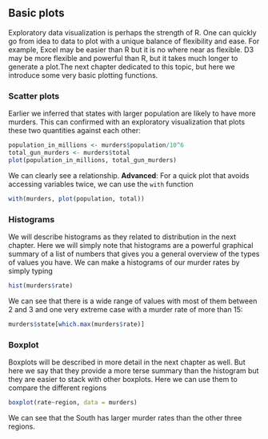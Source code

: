 ## Basic plots

Exploratory data visualization is perhaps the strength of R. One can quickly go from idea to data to plot with a unique balance of flexibility and ease. For example, Excel may be easier than R but it is no where near as flexible. D3 may be more flexible and powerful than R, but it takes much longer to generate a plot.The next chapter dedicated to this topic, but here we introduce some very basic plotting functions.

### Scatter plots

Earlier we inferred that states with larger population are likely to have more murders. This can confirmed with an exploratory visualization that plots these two quantities against each other:

```r
population_in_millions <- murders$population/10^6
total_gun_murders <- murders$total
plot(population_in_millions, total_gun_murders)
```

We can clearly see a relationship.
**Advanced**: For a quick plot that avoids accessing variables twice, we can use the `with` function
```r
with(murders, plot(population, total))
```


### Histograms

We will describe histograms as they related to distribution in the next chapter. Here we will simply note that histograms are a powerful graphical summary of a list of numbers that gives you a general overview of the types of values you have. We can make a histograms of our murder rates by simply typing

```r
hist(murders$rate)
```
We can see that there is a wide range of values with most of them between 2 and 3 and one very extreme case with a murder rate of more than 15:

```r
murders$state[which.max(murders$rate)]
```

### Boxplot

Boxplots will be described in more detail in the next chapter  as well. But here we say that they provide a more terse summary than the histogram but they are easier to stack with other boxplots. Here we can use them to compare the different regions

```r
boxplot(rate~region, data = murders)
```
We can see that the South has larger murder rates than the other three regions.


